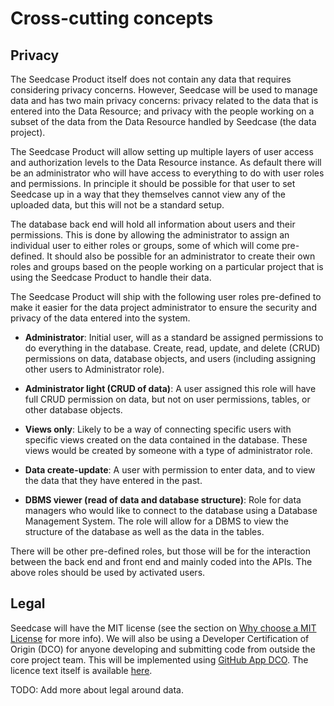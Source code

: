 # Cross-cutting concepts

## Privacy

The Seedcase Product itself does not contain any data that requires
considering privacy concerns. However, Seedcase will be used to manage
data and has two main privacy concerns: privacy related to the data that
is entered into the Data Resource; and privacy with the people working
on a subset of the data from the Data Resource handled by Seedcase (the
data project).

The Seedcase Product will allow setting up multiple layers of user
access and authorization levels to the Data Resource instance. As
default there will be an administrator who will have access to
everything to do with user roles and permissions. In principle it should
be possible for that user to set Seedcase up in a way that they
themselves cannot view any of the uploaded data, but this will not be a
standard setup.

The database back end will hold all information about users and their
permissions. This is done by allowing the administrator to assign an
individual user to either roles or groups, some of which will come
pre-defined. It should also be possible for an administrator to create
their own roles and groups based on the people working on a particular
project that is using the Seedcase Product to handle their data.

The Seedcase Product will ship with the following user roles pre-defined
to make it easier for the data project administrator to ensure the
security and privacy of the data entered into the system.

-   **Administrator**: Initial user, will as a standard be assigned
    permissions to do everything in the database. Create, read, update,
    and delete (CRUD) permissions on data, database objects, and users
    (including assigning other users to Administrator role).

-   **Administrator light (CRUD of data)**: A user assigned this role
    will have full CRUD permission on data, but not on user permissions,
    tables, or other database objects.

-   **Views only**: Likely to be a way of connecting specific users with
    specific views created on the data contained in the database. These
    views would be created by someone with a type of administrator role.

-   **Data create-update**: A user with permission to enter data, and to
    view the data that they have entered in the past.

-   **DBMS viewer (read of data and database structure)**: Role for data
    managers who would like to connect to the database using a Database
    Management System. The role will allow for a DBMS to view the
    structure of the database as well as the data in the tables.

There will be other pre-defined roles, but those will be for the
interaction between the back end and front end and mainly coded into the
APIs. The above roles should be used by activated users.

## Legal

Seedcase will have the MIT license (see the section on [Why choose a MIT
License](/design/decisions/why-license/) for more info). We will also be
using a Developer Certification of Origin (DCO) for anyone developing
and submitting code from outside the core project team. This will be
implemented using [GitHub App DCO](https://github.com/apps/dco). The
licence text itself is available
[here](https://developercertificate.org).

TODO: Add more about legal around data.
